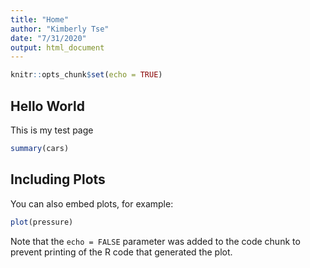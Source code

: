 ---
title: "Home"
author: "Kimberly Tse"
date: "7/31/2020"
output: html_document
---

```{r setup, include=FALSE}
knitr::opts_chunk$set(echo = TRUE)
```

## Hello World

This is my test page


```{r cars}
summary(cars)
```

## Including Plots

You can also embed plots, for example:

```{r pressure, echo=FALSE}
plot(pressure)
```

Note that the `echo = FALSE` parameter was added to the code chunk to prevent printing of the R code that generated the plot.
